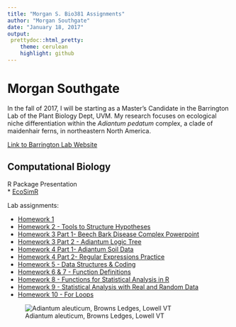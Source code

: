 ```yaml
---
title: "Morgan S. Bio381 Assignments"
author: "Morgan Southgate"
date: "January 18, 2017"
output: 
 prettydoc::html_pretty:
    theme: cerulean
    highlight: github
---
```


# Morgan Southgate

In the fall of 2017, I will be starting as a Master's Candidate in the Barrington Lab of the Plant Biology Dept, UVM. My research focuses on ecological niche differentiation within the *Adiantum pedatum* complex, a clade of maidenhair ferns, in northeastern North America. 

[Link to Barrington Lab Website](http://www.uvm.edu/~dbarring/DSBpeople.html)


## Computational Biology

R Package Presentation   
* [EcoSimR](EcoSimRPresentation_Fin.html)


Lab assignments: 

* [Homework 1](test.html)   
* [Homework 2 - Tools to Structure Hypotheses](Homework2.html)
* [Homework 3 Part 1- Beech Bark Disease Complex Powerpoint](BBD_Complex.pdf) 
* [Homework 3 Part 2 - Adiantum Logic Tree](Adiantum_LogicTree.html) 
* [Homework 4 Part 1- Adiantum Soil Data](AdiantumSoilAnalysis.html)
* [Homework 4 Part 2- Regular Expressions Practice](Homework4_Part2_RegExPractice.html)
* [Homework 5 - Data Structures & Coding](Homework_5.html)
* [Homework 6 & 7 - Function Definitions](Homework6_Southgate.html)
* [Homework 8 - Functions for Statistical Analysis in R](Homework8.html)
* [Homework 9 - Statistical Analysis with Real and Random Data](Homework9.html)
* [Homework 10 - For Loops](Homework10.html)




![Adiantum aleuticum, Browns Ledges, Lowell VT](AleutianMaidenhairFern.jpg)



